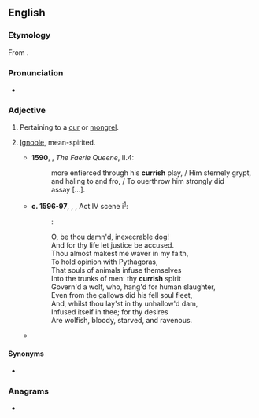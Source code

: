 ==English==

===Etymology===
From {{suffix|cur|ish|lang=en}}.

===Pronunciation===
* {{a|UK}} {{IPA|/ˈkəːɹɪʃ/|lang=en}}

===Adjective===
{{en-adj}}

# Pertaining to a [[cur]] or [[mongrel]].
# {{lb|en|now|_|rare}} [[ignoble|Ignoble]], mean-spirited.
#* '''1590''', {{w|Edmund Spenser}}, ''The Faerie Queene'', II.4:
#*: more enfierced through his '''currish''' play, / Him sternely grypt, and haling to and fro, / To ouerthrow him strongly did assay&nbsp;[…].
#* '''c. 1596-97''', {{w|William Shakespeare}}, ''{{w|The Merchant of Venice}}'', Act IV scene i<sup>[http://www.opensourceshakespeare.org/views/plays/play_view.php?WorkID=merchantvenice&Scope=entire&pleasewait=1&msg=pl]</sup>:
#*: {{smallcaps|Gratiano}}:
#*: O, be thou damn'd, inexecrable dog!
#*: And for thy life let justice be accused.
#*: Thou almost makest me waver in my faith,
#*: To hold opinion with Pythagoras,
#*: That souls of animals infuse themselves
#*: Into the trunks of men: thy '''currish''' spirit
#*: Govern'd a wolf, who, hang'd for human slaughter,
#*: Even from the gallows did his fell soul fleet,
#*: And, whilst thou lay'st in thy unhallow'd dam,
#*: Infused itself in thee; for thy desires
#*: Are wolfish, bloody, starved, and ravenous.
#* {{RQ:Burton Melancholy|part=II|section=1|member=3|passage=God's vengeance, and all the plagues of Egypt come not upon us, since we are so '''currish''' one towards another, so respectless of God and our neighbours, and by our crying sins pull these miseries upon our own heads.}}

====Synonyms====
* {{l|en|doggish}}

===Anagrams===
* {{anagrams|en|a=chirrsu|cirrhus}}
